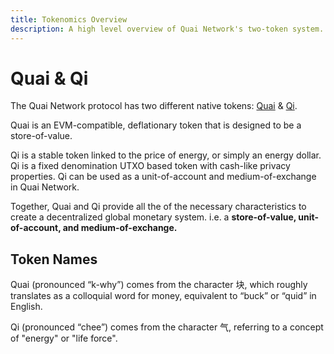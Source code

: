 ```yaml
---
title: Tokenomics Overview
description: A high level overview of Quai Network's two-token system.
---
```


# Quai & Qi

The Quai Network protocol has two different native tokens: [Quai](/learn/tokenomics/quai-emisisons) & [Qi](/learn/tokenomics/qi-emissions).

Quai is an EVM-compatible, deflationary token that is designed to be a store-of-value.

Qi is a stable token linked to the price of energy, or simply an energy dollar. Qi is a fixed denomination UTXO based token with cash-like privacy properties. Qi can be used as a unit-of-account and medium-of-exchange in Quai Network.

Together, Quai and Qi provide all the of the necessary characteristics to create a decentralized global monetary system. i.e. a **store-of-value, unit-of-account, and medium-of-exchange.**

## Token Names
Quai (pronounced “k-why”) comes from the character 块, which roughly translates as a colloquial word for money, equivalent to “buck” or “quid” in English.

Qi (pronounced “chee”) comes from the character 气, referring to a concept of "energy" or "life force".
